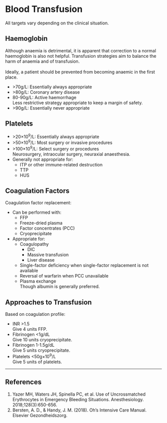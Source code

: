 # Blood Transfusion

:::info
All targets vary depending on the clinical situation.
:::

## Haemoglobin

:::column-margin
Although anaemia is detrimental, it is apparent that correction to a normal haemoglobin is also not helpful. Transfusion strategies aim to balance the harm of anaemia and of transfusion.\
\
Ideally, a patient should be prevented from becoming anaemic in the first place.
:::

* \>70g/L: Essentially always appropriate
* \>80g/L: Coronary artery disease
* 80-90g/L: Active haemorrhage\
Less restrictive strategy appropriate to keep a margin of safety.
* \>90g/L: Essentially never appropriate


## Platelets

* \>20×10^9^/L: Essentially always appropriate
* \>50×10^9^/L: Most surgery or invasive procedures 
* \>100×10^9^/L: Select surgery or procedures\
Neurosurgery, intraocular surgery, neuraxial anaesthesia.
* Generally not appropriate for:
	* ITP or other immune-related destruction
	* TTP
	* HUS


## Coagulation Factors

Coagulation factor replacement:

* Can be performed with:
	* FFP
	* Freeze-dried plasma
	* Factor concentrates (PCC)
	* Cryoprecipitate
* Appropriate for:
	* Coagulopathy
		* DIC
		* Massive transfusion
		* Liver disease
	* Single-factor deficiency when single-factor replacement is not available
	* Reversal of warfarin when PCC unavailable
	* Plasma exchange\
	Though albumin is generally preferred.


## Approaches to Transfusion

Based on coagulation profile:

* INR >1.5\
Give 4 units FFP.
* Fibrinogen <1g/dL\
Give 10 units cryoprecipitate.
* Fibrinogen 1-1.5g/dL\
Give 5 units cryoprecipitate.
* Platelets <50g×10^9^/L\
Give 5 units of platelets.



---

## References

1. Yazer MH, Waters JH, Spinella PC, et al. Use of Uncrossmatched Erythrocytes in Emergency Bleeding Situations. Anesthesiology. 2018;128(3):650-656.
2. Bersten, A. D., & Handy, J. M. (2018). Oh’s Intensive Care Manual. Elsevier Gezondheidszorg.